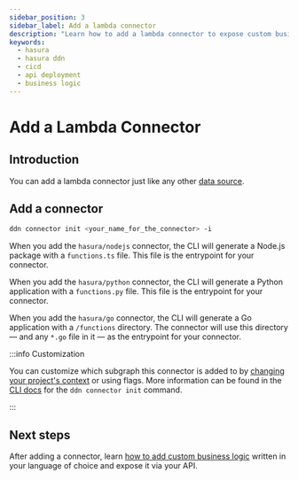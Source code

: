 ```yaml
---
sidebar_position: 3
sidebar_label: Add a lambda connector
description: "Learn how to add a lambda connector to expose custom business logic as part of your API."
keywords:
  - hasura
  - hasura ddn
  - cicd
  - api deployment
  - business logic
---
```



# Add a Lambda Connector

## Introduction

You can add a lambda connector just like any other [data source](/data-sources/overview.mdx).

## Add a connector

```sh title="Initialize a new connector in a project directory:"
ddn connector init <your_name_for_the_connector> -i
```

<Tabs groupId="source-preference" className="api-tabs">

<TabItem value="TypeScript" label="TypeScript">

When you add the `hasura/nodejs` connector, the CLI will generate a Node.js package with a `functions.ts` file. This
file is the entrypoint for your connector.

</TabItem>
<TabItem value="Python" label="Python">

When you add the `hasura/python` connector, the CLI will generate a Python application with a `functions.py` file. This
file is the entrypoint for your connector.

</TabItem>
<TabItem value="Go" label="Go">

When you add the `hasura/go` connector, the CLI will generate a Go application with a `/functions` directory. The
connector will use this directory — and any `*.go` file in it — as the entrypoint for your connector.

</TabItem>

</Tabs>

:::info Customization

You can customize which subgraph this connector is added to by
[changing your project's context](/cli/commands/ddn_context.mdx) or using flags. More information can be found in the
[CLI docs](/cli/commands/ddn_connector_init.mdx) for the `ddn connector init` command.

:::

## Next steps

After adding a connector, learn [how to add custom business logic](/business-logic/tutorials/1-add-custom-logic.mdx)
written in your language of choice and expose it via your API.
